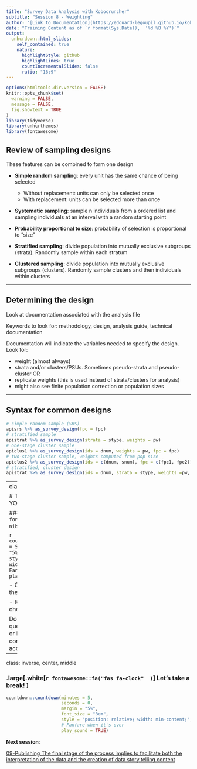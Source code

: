 ```yaml
---
title: "Survey Data Analysis with Kobocruncher"
subtitle: "Session 8 - Weighting"
author: "[Link to Documentation](https://edouard-legoupil.github.io/kobocruncher/) -- [Link to Previous Session](07-Anonymising.html) -- [Link to Next Session](09-Publishing.html)  "
date: "Training Content as of `r format(Sys.Date(),  '%d %B %Y')`"
output:
  unhcrdown::html_slides:
    self_contained: true
    nature:
      highlightStyle: github
      highlightLines: true
      countIncrementalSlides: false
      ratio: "16:9"
---
```


```r
options(htmltools.dir.version = FALSE)
knitr::opts_chunk$set(
  warning = FALSE,
  message = FALSE,
  fig.showtext = TRUE
)
library(tidyverse)
library(unhcrthemes)
library(fontawesome)
```


## Review of sampling designs

These features can be combined to form one design

 *  __Simple random sampling__: every unit has the same chance of being selected
      *   Without replacement: units can only be selected once
      *   With replacement: units can be selected more than once

 *  __Systematic sampling__: sample n individuals from a ordered list and sampling individuals at an interval with a random starting point

 *  __Probability proportional to size__: probability of selection is proportional to "size"

 *  __Stratified sampling__: divide population into mutually exclusive subgroups (strata). Randomly sample within each stratum

 *  __Clustered sampling__: divide population into mutually exclusive subgroups (clusters). Randomly sample clusters and then individuals within clusters

---

## Determining the design

Look at documentation associated with the analysis file

Keywords to look for: methodology, design, analysis guide, technical documentation

Documentation will indicate the variables needed to specify the design. Look for:

 *  weight (almost always)
 *  strata and/or clusters/PSUs. Sometimes pseudo-strata and pseudo-cluster OR
 *  replicate weights (this is used instead of strata/clusters for analysis)
 *  might also see finite population correction or population sizes

---

##  Syntax for common designs



```r
# simple random sample (SRS)
apisrs %>% as_survey_design(fpc = fpc)
# stratified sample
apistrat %>% as_survey_design(strata = stype, weights = pw)
# one-stage cluster sample
apiclus1 %>% as_survey_design(ids = dnum, weights = pw, fpc = fpc)
# two-stage cluster sample, weights computed from pop size
apiclus2 %>% as_survey_design(ids = c(dnum, snum), fpc = c(fpc1, fpc2))
# stratified, cluster design
apistrat %>% as_survey_design(ids = dnum, strata = stype, weights =pw, nest = TRUE)
```


---
class: inverse, center, middle

# TIME TO PRACTISE ON YOUR OWN! 

### .large[.white[`r fontawesome::fa("fas fa-pen-nib"  )  `] **5 minutes! **] 

 
```r
countdown::countdown(minutes = 5,
                     seconds = 0,
                     margin = "5%",
                     font_size = "8em",
                     style = "position: relative; width: min-content;",
                     # Fanfare when it's over
                     play_sound = TRUE)
```

 - Open again locally and fill in the anonymisation column
 
 - Regenerate the report and check the results
 

Do not hesitate to raise your questions in the [ticket system](https://github.com/Edouard-Legoupil/kobocruncher/issues/new) or in the chat so the training content can be improved accordingly! 
 
---
class: inverse, center, middle



### .large[.white[`r fontawesome::fa("fas fa-clock"  )  `] **Let's take a break! **] 
 
```r
countdown::countdown(minutes = 5,
                     seconds = 0,
                     margin = "5%",
                     font_size = "8em",
                     style = "position: relative; width: min-content;",
                     # Fanfare when it's over
                     play_sound = TRUE)
```



__Next session__:   

[09-Publishing The final stage of the process implies to facilitate both the interpretation of the data and the creation of data story telling content ](9-Publishing.html) 
